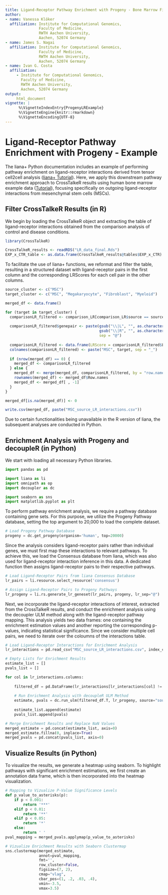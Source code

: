 ```yaml
---
title: Ligand-Receptor Pathway Enrichment with Progeny - Bone Marrow Fibrosis in Human
author:
- name: Vanessa Klöker
  affiliation: Institute for Computational Genomics,
               Faculty of Medicine,
               RWTH Aachen University,
               Aachen, 52074 Germany
- name: James S. Nagai
  affiliation: Institute for Computational Genomics,
               Faculty of Medicine,
               RWTH Aachen University,
               Aachen, 52074 Germany
- name: Ivan G. Costa
  affiliation:
     - Institute for Computational Genomics,
       Faculty of Medicine,
       RWTH Aachen University,
       Aachen, 52074 Germany
output:
     html_document
vignette: |
      %\VignetteIndexEntry{ProgenyLRExample}
      %\VignetteEngine{knitr::rmarkdown}
      %\VignetteEncoding{UTF-8}
---
```


# Ligand-Receptor Pathway Enrichment with Progeny - Example

The liana+ Python documentation includes an example of performing pathway enrichment on ligand-receptor interactions derived from tensor cell2cell analysis ([liana+ Tutorial](https://liana-py.readthedocs.io/en/latest/notebooks/liana_c2c.html)). Here, we apply this downstream pathway enrichment approach to CrossTalkeR results using human bone marrow example data ([Tutorial](https://costalab.github.io/CrossTalkeR/articles/HumanFibrosis.html)), focusing specifically on outgoing ligand-receptor interactions from mesenchymal stem cells (MSCs).

## Filter CrossTalkeR Results (in R)

We begin by loading the CrossTalkeR object and extracting the table of ligand-receptor interactions obtained from the comparison analysis of control and disease conditions.
```R
library(CrossTalkeR)

CrossTalkeR_results <- readRDS("LR_data_final.Rds")
EXP_x_CTR_table <- as.data.frame(CrossTalkeR_results@tables$EXP_x_CTR)
```

To facilitate the use of liana+ functions, we reformat and filter the table, resulting in a structured dataset with ligand-receptor pairs in the first column and the corresponding LRScores for each cell pair in the other columns.
```R
source_cluster <- c("MSC")
target_cluster <- c("MSC", "Megakaryocyte", "Fibroblast", "Myeloid")

merged_df <- data.frame()

for (target in target_cluster) {
  comparisonLR_filtered <- comparison_LR[comparison_LR$source == source_cluster & comparison_LR$target == target, ]
  
  comparisonLR_filtered$genepair <- paste(gsub("\\|L", "", as.character(comparisonLR_filtered$gene_A)),
                                          gsub("\\|R", "", as.character(comparisonLR_filtered$gene_B)),
                                          sep = "@")
  
  comparisonLR_filtered <- data.frame(LRScore = comparisonLR_filtered$LRScore, row.names = comparisonLR_filtered$genepair)
  colnames(comparisonLR_filtered) <- paste("MSC", target, sep = "_")
  
  if (nrow(merged_df) == 0) {
    merged_df <- comparisonLR_filtered
  } else {
    merged_df <- merge(merged_df, comparisonLR_filtered, by = "row.names", all = TRUE)
    rownames(merged_df) <- merged_df$Row.names
    merged_df <- merged_df[ , -1]
  }
}

merged_df[is.na(merged_df)] <- 0

write.csv(merged_df, paste("MSC_source_LR_interactions.csv"))

```

Due to certain functionalities being unavailable in the R version of liana, the subsequent analyses are conducted in Python.

## Enrichment Analysis with Progeny and decoupleR (in Python)
We start with loading all necessary Python libraries.
```python
import pandas as pd

import liana as li
import omnipath as op
import decoupler as dc

import seaborn as sns
import matplotlib.pyplot as plt
```

To perform pathway enrichment analysis, we require a pathway database containing gene sets. For this purpose, we utilize the Progeny Pathway database, setting the top argument to 20,000 to load the complete dataset.
```python
# Load Progeny Pathway Database
progeny = dc.get_progeny(organism='human', top=20000)
```

Since the analysis considers ligand-receptor pairs rather than individual genes, we must first map these interactions to relevant pathways. To achieve this, we load the Consensus database from liana, which was also used for ligand-receptor interaction inference in this data. A dedicated function then assigns ligand-receptor pairs to their respective pathways.
```python
# Load Ligand-Receptor Pairs from liana Consensus Database
lr_pairs = li.resource.select_resource('consensus')

# Assign Ligand-Receptor Pairs to Progeny Pathways
lr_progeny = li.rs.generate_lr_geneset(lr_pairs, progeny, lr_sep="@")
```

Next, we incorporate the ligand-receptor interactions of interest, extracted from the CrossTalkeR results, and conduct the enrichment analysis using the decoupler ULM method along with the ligand-receptor pathway mapping. This analysis yields two data frames: one containing the enrichment estimation values and another reporting the corresponding p-values, indicating statistical significance. Since we consider multiple cell pairs, we need to iterate over the coloumns of the interactions table.
```python
# Load Ligand-Receptor Interactions for Enrichment Analysis
lr_interactions = pd.read_csv("MSC_source_LR_interactions.csv", index_col=0)

# Empty Lists for Enrichment Results
estimate_list = []
pvals_list = []

for col in lr_interactions.columns:
    
    filtered_df = pd.DataFrame(lr_interactions[lr_interactions[col] != 0][col])
    
    # Run Enrichment Analysis with decoupleR ULM Method
    estimate, pvals = dc.run_ulm(filtered_df.T, lr_progeny, source="source", target="interaction", use_raw=False)
    
    estimate_list.append(estimate)
    pvals_list.append(pvals)

# Merge Enrichment Results and Replace NaN Values
merged_estimate = pd.concat(estimate_list, axis=0)
merged_estimate.fillna(0, inplace=True)
merged_pvals = pd.concat(pvals_list, axis=0)
```

## Visualize Results (in Python)

To visualize the results, we generate a heatmap using seaborn. To highlight pathways with significant enrichment estimations, we first create an annotation data frame, which is then incorporated into the heatmap visualization.
```python
# Mapping to Vizualize P-Value Significance Levels
def p_value_to_asterisks(p):
    if p < 0.001:
        return '***'
    elif p < 0.01:
        return '**'
    elif p < 0.05:
        return '*'
    else:
        return ' '
pval_mapping = merged_pvals.applymap(p_value_to_asterisks)

# Vizualize Enrichment Results with Seaborn Clustermap
sns.clustermap(merged_estimate, 
               annot=pval_mapping,
               fmt='',
               row_cluster=False,
               figsize=(7, 2),
               cmap="vlag",
               cbar_pos=(1, .2, .03, .4),
               vmin=-3.5,
               vmax=3.5)

```

<figure class="figure" style="display: table; margin: auto; height: 100%; width: 100%;">
  <img src="Progeny_images/MSC_enrichment.png" alt="">
  <figcaption class="figcaption" style="display: table-caption; caption-side: bottom;"> </figcaption>
</figure>

<br/><br/>

The heatmap shows, that signaling in the WNT pathway is significantly enriched in the ligand-receptor interactions between MSCs and fibroblasts. Further the result indicates that this pathway is up in the disease condition. On the other hand MAPK and VEGF pathways are predicted to be down in the disease condition.

## Extraction and Visualization of WNT-Related Ligand-Receptor Interactions

To further dissect which interaction in our analysis relate to the WNT pathway, we can extract the relevant ligand-receptor pairs ftom the previous assignment with the progeny database:

```python
# Extracting all WNT-related Ligand-Receptor Interactions
wnt_interactions = lr_progeny[lr_progeny['source'] == 'WNT']

# Split the "interaction" column by "@"
split_interactions = wnt_interactions['interaction'].str.split('@', expand=True)

# Rename the columns to "ligand" and "receptor"
split_interactions.rename(columns={0: 'ligand', 1: 'receptor'}, inplace=True)

# Save the result as a CSV file
split_interactions.to_csv("/home/vanessa/Projekte/Documentation_Scripts/Human_BM_complete_vignette_code/WNT_interactions.csv", index=False)

```

With the saved ligand-receptor pairs, we can filter the differential interactions table from CrossTalkeR and visualize the WNT-related interactions with a sankey plot:

```R
# Load CSV file with WNT-related interactions from Progeny
WNT_interactions <- read.csv("/home/vanessa/Projekte/Documentation_Scripts/Human_BM_complete_vignette_code/WNT_interactions.csv")

# Add suffixes to ligand and receptor columns
WNT_interactions$ligand <- paste0(WNT_interactions$ligand, "|L")
WNT_interactions$receptor <- paste0(WNT_interactions$receptor, "|R")

# Filter the differential EXP_x_CTR table for WNT-related interactions
WNT_filtered_interactions <- EXP_x_CTR_table[EXP_x_CTR_table$gene_A %in% WNT_interactions$ligand & 
                                             EXP_x_CTR_table$gene_B %in% WNT_interactions$receptor, ]

#Plot the filtered interactions with CrossTalkeR sankey plot function
plot_sankey(WNT_filtered_interactions,
            target = NULL,
            ligand_cluster = "MSC",
            receptor_cluster = "Fibroblast",
            plt_name = "WNT Signaling Related Interactions MSC to Fibroblast EXP vs CTR",
            threshold = 50, tfflag = FALSE)
```

<figure class="figure" style="display: table; margin: auto; height: 100%; width: 100%;">
  <img src="Progeny_images/MSC_Fibroblast_WNT_Interactions.png" alt="">
  <figcaption class="figcaption" style="display: table-caption; caption-side: bottom;"> </figcaption>
</figure>

